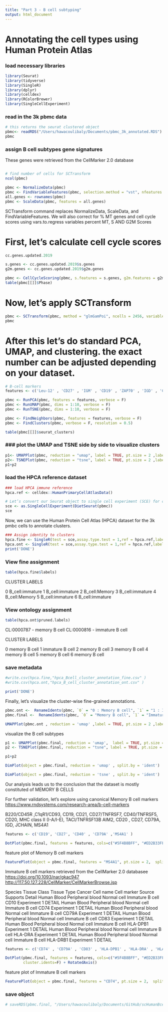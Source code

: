 ```yaml
---
title: "Part 3 - B cell subtyping"
output: html_document
---
```


# Annotating the cell types using Human Protein Atlas

### load necessary libraries

```r
library(Seurat)
library(tidyverse)
library(SingleR)
library(dplyr)
library(celldex)
library(RColorBrewer)
library(SingleCellExperiment)
```

### read in the 3k pbmc data

```r
# this returns the seurat clustered object
pbmc<- readRDS("/Users/hawacoulibaly/Documents/pbmc_3k_annotated.RDS")
pbmc
```
### assign B cell subtypes gene signatures

These genes were retrieved from the CellMarker 2.0 database

```r

```


```r
# find number of cells for SCTransform
ncol(pbmc)
```

```r
pbmc <- NormalizeData(pbmc)
pbmc <- FindVariableFeatures(pbmc, selection.method = "vst", nfeatures = 2000)
all.genes <- rownames(pbmc)
pbmc <- ScaleData(pbmc, features = all.genes)
```

SCTransform command replaces NormalizeData, ScaleData, and FindVariableFeatures. We will also correct for % MT genes and cell cycle scores using vars.to.regress variables percent MT, S AND G2M Scores

# First, let’s calculate cell cycle scores

```r
cc.genes.updated.2019
```

```r
s.genes <- cc.genes.updated.2019$s.genes
g2m.genes <- cc.genes.updated.2019$g2m.genes

pbmc <- CellCycleScoring(pbmc, s.features = s.genes, g2m.features = g2m.genes)
table(pbmc[[]]$Phase)
```

# Now, let's apply SCTransform

```r
pbmc <- SCTransform(pbmc, method = "glmGamPoi", ncells = 2456, variable.features.n = 2000 , vars.to.regress = c("percent.mt","S.Score","G2M.Score"), verbose = F)
pbmc
```

# After this let’s do standard PCA, UMAP, and clustering. the exact number can be adjusted depending on your dataset.

```r
# B-cell markers
features <- c('Leu-12' , 'CD27' , 'IGM' , 'CD19' , 'ZAP70' , 'IGD' , 'CD38' , 'CD45' , 'CD24' , 'CD21' , 'CD20' , 'CD5' , 'CD74' , 'MS4A1' , 'CD79A' , 'CD79B' , 'BLNK' , 'CD37' , 'CD11C' , 'CD95' , 'T-bet' , 'MZB1' , 'LILRA4' , 'IGJ' , 'CD79' , 'CD22' , 'HLA-A' , 'IGHG2' , 'CALR' , 'TNFRSF17' , 'JCHAIN' , 'XBP1' , 'BACH2' , 'CD127' , 'CD25' , 'CD1C' , 'CR2' , 'CD81' , 'CD40' , 'CD72' , 'FCGR2A' , 'IGHM' , 'PAX5' , 'SPIB' , 'ITGB1' , 'FCRLA' , 'IGHA1' , 'IGHD' , 'FCER2' , 'TCL1A' , 'BCL11A' , 'PLPP5' , 'FCRL1' , 'TNFRSF13C' , 'YBX3' , 'AHNAK' , 'HLA-DPB1' , 'NFKBIA' , 'SWAP70' , 'AIM2' , 'IL4R' , 'IGKC')

pbmc <- RunPCA(pbmc, features = features, verbose = F)
pbmc <- RunUMAP(pbmc, dims = 1:10, verbose = F)
pbmc <- RunTSNE(pbmc, dims = 1:10, verbose = F)

pbmc <- FindNeighbors(pbmc, features = features, verbose = F)
pbmc <- FindClusters(pbmc, verbose = F, resolution = 0.5)

table(pbmc[[]]$seurat_clusters)

```

### \### plot the UMAP and TSNE side by side to visualize clusters

```r
p1<- UMAPPlot(pbmc, reduction = "umap", label = TRUE, pt.size = 2 ,label.size = 6)
p2<- TSNEPlot(pbmc, reduction = "tsne", label = TRUE, pt.size = 2 ,label.size = 6)
p1+p2
```

### load the HPCA reference dataset

```r
### load HPCA immune reference
hpca.ref <- celldex::HumanPrimaryCellAtlasData()
```

```r
# Let’s convert our Seurat object to single cell experiment (SCE) for convenience. After this, using SingleR becomes very easy:
sce <- as.SingleCellExperiment(DietSeurat(pbmc))
sce
```

Now, we can use the Human Protein Cell Atlas (HPCA) dataset for the 3k pmbc cells to annotate clusters.

```r
### Assign identity to clusters
hpca.fine <- SingleR(test = sce,assay.type.test = 1,ref = hpca.ref,labels = hpca.ref$label.fine, clusters=pbmc@meta.data$seurat_clusters)
hpca.ont <- SingleR(test = sce,assay.type.test = 1,ref = hpca.ref,labels = hpca.ref$label.ont, clusters=pbmc@meta.data$seurat_clusters)
print('DONE')

```

### View fine assignment

```r
table(hpca.fine$labels)
```

CLUSTER LABELS

0 B_cell:immature 1 B_cell:immature 2 B_cell:Memory 3 B_cell:immature 4 B_cell:Memory 5 B_cell:immature 6 B_cell:immature

### View ontology assignment

```r
table(hpca.ont$pruned.labels)
```

CL:0000787 - memory B cell CL:0000816 - immature B cell

CLUSTER LABELS

0 memory B cell 1 immature B cell 2 memory B cell 3 memory B cell 4 memory B cell 5 memory B cell 6 memory B cell

### save metadata

```r
#write.csv(hpca.fine,"hpca_Bcell_cluster_annotation_fine.csv" )
#write.csv(hpca.ont,"hpca_B_cell_cluster_annotation_ont.csv" )

print('DONE')
```

Finally, let’s visualize the cluster-wise fine-grained annotations.

```r
pbmc.ont <-  RenameIdents(pbmc, `0` = "0 : Memory B cell", `1` = "1 : Immature B cell", `2` = "2 : Memory B cell", `3` = "3 : Memory B cell", `4` = "4 : Memory B cell", `5` = "5 : Memory B cell", `6` = "6 : Memory B cell")
pbmc.final <-  RenameIdents(pbmc, `0` = "Memory B cell", `1` = "Immature B cell", `2` = "Memory B cell", `3` = "Memory B cell", `4` = "Memory B cell", `5` = "Memory B cell", `6` = "Memory B cell")
```

```r
UMAPPlot(pbmc.ont , reduction = 'umap' ,label = TRUE, pt.size = 2 ,label.size = 4)
```

visualize the B cell subtypes

```r
p1 <- UMAPPlot(pbmc.final, reduction = 'umap',  label = TRUE, pt.size = 2 ,label.size = 4)
p2 <- TSNEPlot(pbmc.final, reduction = "tsne", label = TRUE, pt.size = 2 ,label.size = 4)

p1+p2
```

```r
DimPlot(object = pbmc.final, reduction = 'umap' , split.by = 'ident')
```

```r
DimPlot(object = pbmc.final, reduction = 'tsne' , split.by = 'ident')
```

Our analysis leads us to the conclusion that the dataset is mostly constituted of MEMORY B CELLS

For further validation, let's explore using canonical Memory B cell markers <https://www.rndsystems.com/research-area/b-cell-markers>

B220/CD45R ,C1qR1/CD93, CD19, CD21, CD27/TNFRSF7, CD40/TNFRSF5, CD20, MHC class II (I-A/I-E), TACI/TNFRSF13B AIM2, CD20 , CD27, CD79A, IGD, JCHAIN, MS4A1

```r
features <- c('CD19', 'CD27', 'CD40' , 'CD79A' ,'MS4A1' )

DotPlot(pbmc.final, features = features, cols=c("#5F4B8BFF", "#ED2B33FF"), assay = "RNA", col.min = 0.3, col.max = 0.8, dot.min=0.12, dot.scale = 8, cluster.idents=F) + RotatedAxis()
```

feature plot of Memory B cell markers

```r
FeaturePlot(object = pbmc.final, features = "MS4A1", pt.size = 2,  split.by = 'ident', keep.scale = 'feature')
```

Immature B cell markers retrieved from the CellMarker 2.0 databasee <https://doi.org/10.1093/nar/gkac947> <http://117.50.127.228/CellMarker/CellMarkerBrowse.jsp>

Species Tissue Class Tissue Type Cancer Cell name Cell marker Source Supports Detail Human Blood Peripheral blood Normal cell Immature B cell CD10 Experiment 1 DETAIL Human Blood Peripheral blood Normal cell Immature B cell CD74 Experiment 1 DETAIL Human Blood Peripheral blood Normal cell Immature B cell CD79A Experiment 1 DETAIL Human Blood Peripheral blood Normal cell Immature B cell CD83 Experiment 1 DETAIL Human Blood Peripheral blood Normal cell Immature B cell HLA-DPB1 Experiment 1 DETAIL Human Blood Peripheral blood Normal cell Immature B cell HLA-DRA Experiment 1 DETAIL Human Blood Peripheral blood Normal cell Immature B cell HLA-DRB1 Experiment 1 DETAIL

```r
features <- c('CD74' , 'CD79A' , 'CD83' , 'HLA-DPB1' , 'HLA-DRA' , 'HLA-DRB1')

DotPlot(pbmc.final, features = features, cols=c("#5F4B8BFF", "#ED2B33FF"), assay = "RNA", col.min = 0.3, col.max = 0.8, dot.min=0.12, dot.scale = 8,
        cluster.idents=F) + RotatedAxis()
```

feature plot of Immature B cell markers

```r
FeaturePlot(object = pbmc.final, features = "CD74", pt.size = 2,  split.by = 'ident', keep.scale = 'feature')
```
### save object
```r
# saveRDS(pbmc.final, "/Users/hawacoulibaly/Documents/GitHub/scHumanBcellFlu/data/pbmc_3k_annotated.RDS")
```

